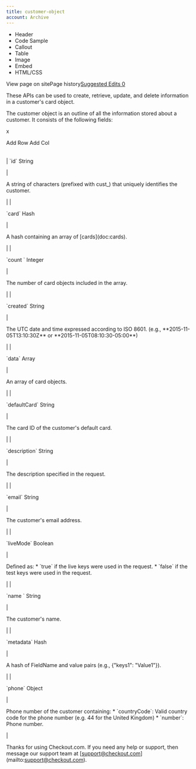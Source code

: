 ```yaml
---
title: customer-object
account: Archive
---
```


*   Header
*   Code Sample
*   Callout
*   Table
*   Image
*   Embed
*   HTML/CSS

View page on sitePage history[Suggested Edits 0](/project/checkoutdocs-legacy/v1.9/suggested)

These APIs can be used to create, retrieve, update, and delete information in a customer's card object. 

The customer object is an outline of all the information stored about a customer. It consists of the following fields: 

 x     

Add Row Add Col

|  |  |
| --- | --- |
| 
\`id\` <span class="field-type">String</span> 

 | 

A string of characters (prefixed with cust\_) that uniquely identifies the customer. 

 |
| 

\`card\` <span class="field-type">Hash</span> 

 | 

A hash containing an array of \[cards\](doc:cards). 

 |
| 

\`count \` <span class="field-type">Integer</span> 

 | 

The number of card objects included in the array. 

 |
| 

\`created\` <span class="field-type">String</span> 

 | 

The UTC date and time expressed according to ISO 8601. (e.g., \*\*2015-11-05T13:10:30Z\*\* or \*\*2015-11-05T08:10:30-05:00\*\*) 

 |
| 

\`data\` <span class="field-type">Array</span> 

 | 

An array of card objects. 

 |
| 

\`defaultCard\` <span class="field-type">String</span> 

 | 

The card ID of the customer's default card. 

 |
| 

\`description\` <span class="field-type">String</span> 

 | 

The description specified in the request. 

 |
| 

\`email\` <span class="field-type">String</span> 

 | 

The customer's email address. 

 |
| 

\`liveMode\` <span class="field-type">Boolean</span> 

 | 

Defined as: \* \`true\` if the live keys were used in the request. \* \`false\` if the test keys were used in the request. 

 |
| 

\`name \` <span class="field-type">String</span> 

 | 

The customer's name. 

 |
| 

\`metadata\` <span class="field-type">Hash</span> 

 | 

A hash of FieldName and value pairs (e.g., {"keys1": "Value1"}). 

 |
| 

\`phone\` <span class="field-type">Object</span> 

 | 

Phone number of the customer containing: \* \`countryCode\`: Valid country code for the phone number (e.g. 44 for the United Kingdom) \* \`number\`: Phone number. 

 |

Thanks for using Checkout.com. If you need any help or support, then message our support team at \[support@checkout.com\](mailto:support@checkout.com).